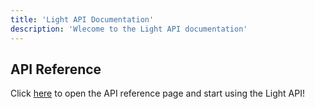 ```yaml
---
title: 'Light API Documentation'
description: 'Wlecome to the Light API documentation'
---
```


## API Reference

Click [here](/api-reference/introduction) to open the API reference page and start using the Light API!

